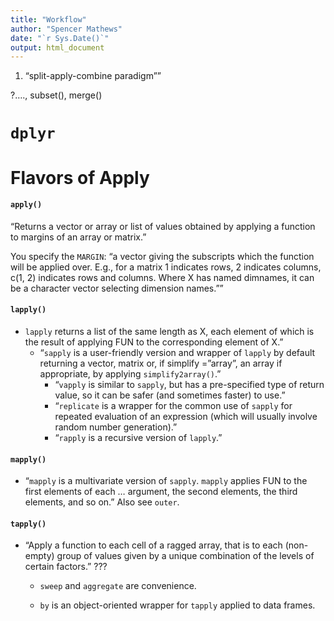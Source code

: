 ```yaml
---
title: "Workflow"
author: "Spencer Mathews"
date: "`r Sys.Date()`"
output: html_document
---
```




1. "split-apply-combine paradigm""

?...., subset(), merge()




# `dplyr`




# Flavors of Apply

#### `apply()`

"Returns a vector or array or list of values obtained by applying a function to margins of an array or matrix."

You specify the `MARGIN`: "a vector giving the subscripts which the function will be applied over. E.g., for a matrix 1 indicates rows, 2 indicates columns, c(1, 2) indicates rows and columns. Where X has named dimnames, it can be a character vector selecting dimension names.""

#### `lapply()`

- `lapply` returns a list of the same length as X, each element of which is the result of applying FUN to the corresponding element of X."
    - "`sapply` is a user-friendly version and wrapper of `lapply` by default returning a vector, matrix or, if simplify = "array", an array if appropriate, by applying `simplify2array()`."
        - "`vapply` is similar to `sapply`, but has a pre-specified type of return value, so it can be safer (and sometimes faster) to use."
        - "`replicate` is a wrapper for the common use of `sapply` for repeated evaluation of an expression (which will usually involve random number generation)."
        - "`rapply` is a recursive version of `lapply`."

#### `mapply()`

- "`mapply` is a multivariate version of `sapply`. `mapply` applies FUN to the first elements of each ... argument, the second elements, the third elements, and so on."  Also see `outer`.


#### `tapply()`

- "Apply a function to each cell of a ragged array, that is to each (non-empty) group of values given by a unique combination of the levels of certain factors."  ???
    - `sweep` and `aggregate` are convenience.
    
    - `by` is an object-oriented wrapper for `tapply` applied to data frames.
